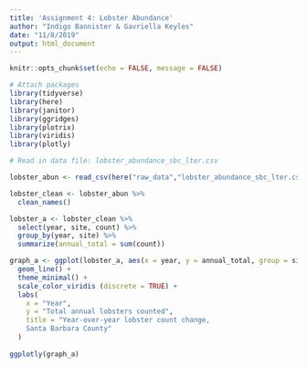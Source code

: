 ```yaml
---
title: 'Assignment 4: Lobster Abundance'
author: "Indigo Bannister & Gavriella Keyles"
date: "11/8/2019"
output: html_document
---
```


```r
knitr::opts_chunk$set(echo = FALSE, message = FALSE)
```

```r
# Attach packages
library(tidyverse)
library(here)
library(janitor)
library(ggridges)
library(plotrix)
library(viridis)
library(plotly)

# Read in data file: lobster_abundance_sbc_lter.csv

lobster_abun <- read_csv(here("raw_data","lobster_abundance_sbc_lter.csv"))
```

```r


lobster_clean <- lobster_abun %>% 
  clean_names()

lobster_a <- lobster_clean %>% 
  select(year, site, count) %>% 
  group_by(year, site) %>% 
  summarize(annual_total = sum(count))

graph_a <- ggplot(lobster_a, aes(x = year, y = annual_total, group = site, color = site)) +
  geom_line() +
  theme_minimal() +
  scale_color_viridis (discrete = TRUE) +
  labs(
    x = "Year",
    y = "Total annual lobsters counted",
    title = "Year-over-year lobster count change, 
    Santa Barbara County"
  )
  
ggplotly(graph_a)
  
```

